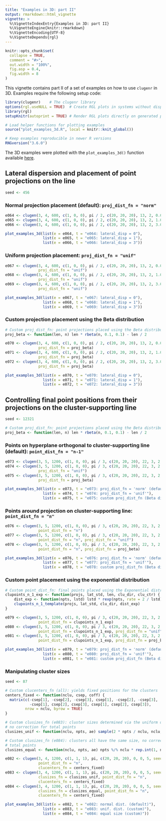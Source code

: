 ```yaml
---
title: "Examples in 3D: part II"
output: rmarkdown::html_vignette
vignette: >
  %\VignetteIndexEntry{Examples in 3D: part II}
  %\VignetteEngine{knitr::rmarkdown}
  %\VignetteEncoding{UTF-8}
  %\VignetteDepends{rgl}
---
```


```r
knitr::opts_chunk$set(
  collapse = TRUE,
  comment = "#>",
  out.width = "100%",
  fig.asp = 0.4,
  fig.width = 8
)
```

This vignette contains part II of a set of examples on how to use `clugenr` in
3D. Examples require the following setup code:

```r
library(clugenr)    # The clugenr library
options(rgl.useNULL = TRUE)  # Create RGL plots in systems without displays (CI)
library(rgl)
setupKnitr(autoprint = TRUE) # Render RGL plots directly on generated page

# Load helper functions for plotting examples
source("plot_examples_3d.R", local = knitr::knit_global())

# Keep examples reproducible in newer R versions
RNGversion("3.6.0")
```

The 3D examples were plotted with the `plot_examples_3d()` function available
[here](https://github.com/clugen/clugenr/blob/main/vignettes/plot_examples_3d.R).

## Lateral dispersion and placement of point projections on the line

```r
seed <- 456
```

### Normal projection placement (default): `proj_dist_fn = "norm"`

```r
e064 <- clugen(3, 4, 600, c(1, 0, 0), pi / 2, c(20, 20, 20), 13, 2, 0.0, seed = seed)
e065 <- clugen(3, 4, 600, c(1, 0, 0), pi / 2, c(20, 20, 20), 13, 2, 1.0, seed = seed)
e066 <- clugen(3, 4, 600, c(1, 0, 0), pi / 2, c(20, 20, 20), 13, 2, 3.0, seed = seed)
```

```r
plot_examples_3d(list(e = e064, t = "e064: lateral_disp = 0"),
                 list(e = e065, t = "e065: lateral_disp = 1"),
                 list(e = e066, t = "e066: lateral_disp = 3"))
```

### Uniform projection placement: `proj_dist_fn = "unif"`

```r
e067 <- clugen(3, 4, 600, c(1, 0, 0), pi / 2, c(20, 20, 20), 13, 2, 0.0, seed = seed,
               proj_dist_fn = "unif")
e068 <- clugen(3, 4, 600, c(1, 0, 0), pi / 2, c(20, 20, 20), 13, 2, 1.0, seed = seed,
               proj_dist_fn = "unif")
e069 <- clugen(3, 4, 600, c(1, 0, 0), pi / 2, c(20, 20, 20), 13, 2, 3.0, seed = seed,
               proj_dist_fn = "unif")
```

```r
plot_examples_3d(list(e = e067, t = "e067: lateral_disp = 0"),
                 list(e = e068, t = "e068: lateral_disp = 1"),
                 list(e = e069, t = "e069: lateral_disp = 3"))
```

### Custom projection placement using the Beta distribution

```r
# Custom proj_dist_fn: point projections placed using the Beta distribution
proj_beta <- function(len, n) len * rbeta(n, 0.1, 0.1) - len / 2
```

```r
e070 <- clugen(3, 4, 600, c(1, 0, 0), pi / 2, c(20, 20, 20), 13, 2, 0.0, seed = seed,
               proj_dist_fn = proj_beta)
e071 <- clugen(3, 4, 600, c(1, 0, 0), pi / 2, c(20, 20, 20), 13, 2, 1.0, seed = seed,
               proj_dist_fn = proj_beta)
e072 <- clugen(3, 4, 600, c(1, 0, 0), pi / 2, c(20, 20, 20), 13, 2, 3.0, seed = seed,
               proj_dist_fn = proj_beta)
```

```r
plot_examples_3d(list(e = e070, t = "e070: lateral_disp = 0"),
                 list(e = e071, t = "e071: lateral_disp = 1"),
                 list(e = e072, t = "e072: lateral_disp = 3"))
```

## Controlling final point positions from their projections on the cluster-supporting line

```r
seed <- 12321
```

```r
# Custom proj_dist_fn: point projections placed using the Beta distribution
proj_beta <- function(len, n) len * rbeta(n, 0.1, 0.1) - len / 2
```

### Points on hyperplane orthogonal to cluster-supporting line (default): `point_dist_fn = "n-1"`

```r
e073 <- clugen(3, 5, 1200, c(1, 0, 0), pi / 3, c(20, 20, 20), 22, 3, 2, seed = seed)
e074 <- clugen(3, 5, 1200, c(1, 0, 0), pi / 3, c(20, 20, 20), 22, 3, 2, seed = seed,
               proj_dist_fn = "unif")
e075 <- clugen(3, 5, 1200, c(1, 0, 0), pi / 3, c(20, 20, 20), 22, 3, 2, seed = seed,
               proj_dist_fn = proj_beta)
```

```r
plot_examples_3d(list(e = e073, t = "e073: proj_dist_fn = 'norm' (default)"),
                 list(e = e074, t = "e074: proj_dist_fn = 'unif'"),
                 list(e = e075, t = "e075: custom proj_dist_fn (Beta dist.)"))
```

### Points around projection on cluster-supporting line: `point_dist_fn = "n"`

```r
e076 <- clugen(3, 5, 1200, c(1, 0, 0), pi / 3, c(20, 20, 20), 22, 3, 2, seed = seed,
               point_dist_fn = "n")
e077 <- clugen(3, 5, 1200, c(1, 0, 0), pi / 3, c(20, 20, 20), 22, 3, 2, seed = seed,
               point_dist_fn = "n", proj_dist_fn = "unif")
e078 <- clugen(3, 5, 1200, c(1, 0, 0), pi / 3, c(20, 20, 20), 22, 3, 2, seed = seed,
               point_dist_fn = "n", proj_dist_fn = proj_beta)
```

```r
plot_examples_3d(list(e = e076, t = "e076: proj_dist_fn = 'norm' (default)"),
                 list(e = e077, t = "e077: proj_dist_fn = 'unif'"),
                 list(e = e078, t = "e078: custom proj_dist_fn (Beta dist.)"))
```

### Custom point placement using the exponential distribution

```r
# Custom point_dist_fn: final points placed using the Exponential distribution
clupoints_n_1_exp <- function(projs, lat_std, len, clu_dir, clu_ctr) {
    dist_exp <- function(npts, lstd) lstd * rexp(npts, rate = 2 / lstd)
    clupoints_n_1_template(projs, lat_std, clu_dir, dist_exp)
}
```

```r
e079 <- clugen(3, 5, 1200, c(1, 0, 0), pi / 3, c(20, 20, 20), 22, 3, 2, seed = seed,
               point_dist_fn = clupoints_n_1_exp)
e080 <- clugen(3, 5, 1200, c(1, 0, 0), pi / 3, c(20, 20, 20), 22, 3, 2, seed = seed,
               point_dist_fn = clupoints_n_1_exp, proj_dist_fn = "unif")
e081 <- clugen(3, 5, 1200, c(1, 0, 0), pi / 3, c(20, 20, 20), 22, 3, 2, seed = seed,
               point_dist_fn = clupoints_n_1_exp, proj_dist_fn = proj_beta)
```

```r
plot_examples_3d(list(e = e079, t = "e079: proj_dist_fn = 'norm' (default)"),
                 list(e = e080, t = "e080: proj_dist_fn = 'unif'"),
                 list(e = e081, t = "e081: custom proj_dist_fn (Beta dist.)"))
```

### Manipulating cluster sizes

```r
seed <- 87
```

```r
# Custom clucenters_fn (all): yields fixed positions for the clusters
centers_fixed <- function(nclu, csep, coff) {
  matrix(c(-csep[1], -csep[2], -csep[3], csep[1], -csep[2], -csep[3],
           -csep[1], csep[2], csep[3], csep[1], csep[2], csep[3]),
         nrow = nclu, byrow = TRUE)
}

# Custom clusizes_fn (e083): cluster sizes determined via the uniform distribution,
# no correction for total points
clusizes_unif <- function(nclu, npts, ae) sample(2 * npts / nclu, nclu, replace = TRUE)

# Custom clusizes_fn (e084): clusters all have the same size, no correction for
# total points
clusizes_equal <- function(nclu, npts, ae) npts %/% nclu * rep.int(1, nclu)
```

```r
e082 <- clugen(3, 4, 1200, c(1, 1, 1), pi, c(20, 20, 20), 0, 0, 5, seed = seed,
               point_dist_fn = "n",
               clucenters_fn = centers_fixed)
e083 <- clugen(3, 4, 1200, c(1, 1, 1), pi, c(20, 20, 20), 0, 0, 5, seed = seed,
               clusizes_fn = clusizes_unif, point_dist_fn = "n",
               clucenters_fn = centers_fixed)
e084 <- clugen(3, 4, 1200, c(1, 1, 1), pi, c(20, 20, 20), 0, 0, 5, seed = seed,
               clusizes_fn = clusizes_equal, point_dist_fn = "n",
               clucenters_fn = centers_fixed)
```

```r
plot_examples_3d(list(e = e082, t = "e082: normal dist. (default)"),
                 list(e = e083, t = "e083: unif. dist. (custom)"),
                 list(e = e084, t = "e084: equal size (custom)"))
```



